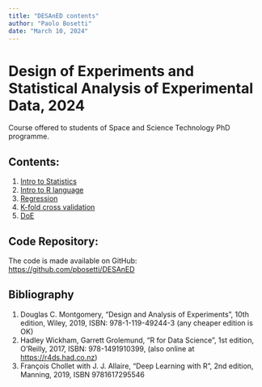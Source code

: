 ```yaml
---
title: "DESAnED contents"
author: "Paolo Bosetti"
date: "March 10, 2024"
---
```


# Design of Experiments and Statistical Analysis of Experimental Data, 2024

Course offered to students of Space and Science Technology PhD programme.

## Contents:

1. [Intro to Statistics](1-statistics){target="_blank"}
2. [Intro to R language](2-R-intro){target="_blank"}
3. [Regression](3-regression){target="_blank"}
4. [K-fold cross validation](4-kfold){target="_blank"}
5. [DoE](5-DoE){target="_blank"}

## Code Repository:

The code is made available on GitHub: <https://github.com/pbosetti/DESAnED>

## Bibliography

1. Douglas C. Montgomery, "Design and Analysis of Experiments", 10th edition, Wiley, 2019, ISBN: 978-1-119-49244-3 (any cheaper edition is OK)
2. Hadley Wickham, Garrett Grolemund, "R for Data Science", 1st edition, O'Reilly, 2017, ISBN: 978-1491910399, (also online at <https://r4ds.had.co.nz>)
3. François Chollet with J. J. Allaire, "Deep Learning with R", 2nd edition, Manning, 2019, ISBN 9781617295546